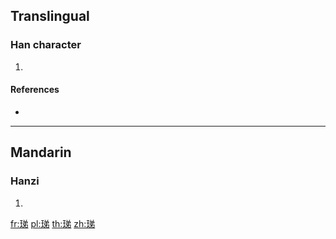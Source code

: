 {{character info/new}}
{{also|瑅}}
==Translingual==

===Han character===
{{Han char|rn=96|rad=玉|as=07|sn=11|four=18127|canj=MGCNH}}

# {{defn|Han|sort=玉07}}

====References====
* {{Han ref|kx=0732.070|dkj=20989|dj=1143.080|hdz=21118.110|uh=73F6|ud=29686|bh=D66B|bd=54891}}

----

==Mandarin==

===Hanzi===
{{cmn-hanzi|pin=[[tí]] ([[ti2]])|wg=t'i<sup>2</sup>}}

# {{defn|lang=cmn|sort=玉07}}

[[fr:珶]]
[[pl:珶]]
[[th:珶]]
[[zh:珶]]